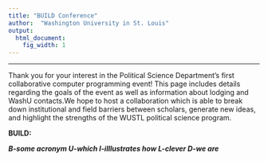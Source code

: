 ```yaml
---
title: "BUILD Conference"
author:  "Washington University in St. Louis"
output:
  html_document:
    fig_width: 1
---
```


----

Thank you for your interest in the Political Science Department's first collaborative computer programming event! This page includes details regarding the goals of the event as well as information about lodging and WashU contacts.We hope to host a collaboration which is able to break down institutional and field barriers between scholars, generate new ideas, and highlight the strengths of the WUSTL political science program.

**BUILD:**

***B-some acronym U-which I-illlustrates how L-clever D-we are*** 

